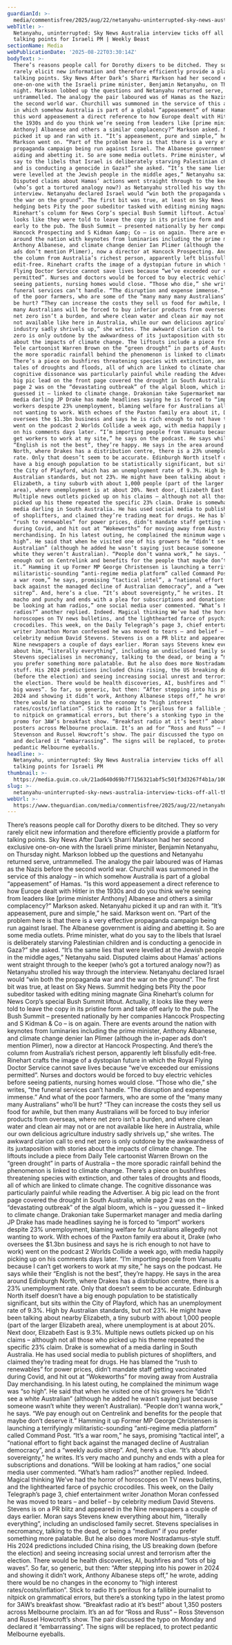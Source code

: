 ```yaml
---
guardianId: >-
  media/commentisfree/2025/aug/22/netanyahu-uninterrupted-sky-news-australia-interview-ticks-off-all-the-talking-points-for-israeli-pm-ntwnfb
webTitle: >-
  Netanyahu, uninterrupted: Sky News Australia interview ticks off all the
  talking points for Israeli PM | Weekly Beast
sectionName: Media
webPublicationDate: '2025-08-22T03:30:14Z'
bodyText: >-
  There’s reasons people call for Dorothy dixers to be ditched. They so very
  rarely elicit new information and therefore efficiently provide a platform for
  talking points. Sky News After Dark’s Sharri Markson had her second exclusive
  one-on-one with the Israeli prime minister, Benjamin Netanyahu, on Thursday
  night. Markson lobbed up the questions and Netanyahu returned serve,
  untrammelled. The analogy the pair laboured was of Hamas as the Nazis before
  the second world war. Churchill was summoned in the service of this analogy –
  in which somehow Australia is part of a global “appeasement” of Hamas. “Is
  this word appeasement a direct reference to how Europe dealt with Hitler in
  the 1930s and do you think we’re seeing from leaders like [prime minister
  Anthony] Albanese and others a similar complacency?” Markson asked. Netanyahu
  picked it up and ran with it. “It’s appeasement, pure and simple,” he said.
  Markson went on. “Part of the problem here is that there is a very effective
  propaganda campaign being run against Israel. The Albanese government is
  aiding and abetting it. So are some media outlets. Prime minister, what do you
  say to the libels that Israel is deliberately starving Palestinian children
  and is conducting a genocide in Gaza?” she asked. “It’s the same lies that
  were levelled at the Jewish people in the middle ages,” Netanyahu said.
  Disputed claims about Hamas’ actions went straight through to the keeper
  (who’s got a tortured analogy now?) as Netanyahu strolled his way through the
  interview. Netanyahu declared Israel would “win both the propaganda war and
  the war on the ground”. The first bit was true, at least on Sky News. Summit
  hedging bets Pity the poor subeditor tasked with editing mining magnate Gina
  Rinehart’s column for News Corp’s special Bush Summit liftout. Actually, it
  looks like they were told to leave the copy in its pristine form and take off
  early to the pub. The Bush Summit – presented nationally by her companies
  Hancock Prospecting and S Kidman &amp; Co – is on again. There are events
  around the nation with keynotes from luminaries including the prime minister,
  Anthony Albanese, and climate change denier Ian Plimer (although the in-paper
  ads don’t mention Plimer), now a director at Hancock Prospecting. And there’s
  the column from Australia’s richest person, apparently left blissfully
  edit-free. Rinehart crafts the image of a dystopian future in which the Royal
  Flying Doctor Service cannot save lives because “we’ve exceeded our emissions
  permitted”. Nurses and doctors would be forced to buy electric vehicles before
  seeing patients, nursing homes would close. “Those who die,” she writes, “the
  funeral services can’t handle. “The disruption and expense immense.” And what
  of the poor farmers, who are some of the “many many many Australians” who’ll
  be hurt? “They can increase the costs they sell us food for awhile, but then
  many Australians will be forced to buy inferior products from overseas, where
  net zero isn’t a burden, and where clean water and clean air may not or are
  not available like here in Australia, while our own delicious agriculture
  industry sadly shrivels up,” she writes. The awkward clarion call to end net
  zero is only outdone by the awkwardness of its juxtaposition with stories
  about the impacts of climate change. The liftouts include a piece from Daily
  Tele cartoonist Warren Brown on the “green drought” in parts of Australia –
  the more sporadic rainfall behind the phenomenon is linked to climate change.
  There’s a piece on bushfires threatening species with extinction, and other
  tales of droughts and floods, all of which are linked to climate change. The
  cognitive dissonance was particularly painful while reading the Advertiser. A
  big pic lead on the front page covered the drought in South Australia, while
  page 2 was on the “devastating outbreak” of the algal bloom, which is – you
  guessed it – linked to climate change. Drakonian take Supermarket manager and
  media darling JP Drake has made headlines saying he is forced to “import”
  workers despite 23% unemployment, blaming welfare for Australians allegedly
  not wanting to work. With echoes of the Paxton family era about it, Drake (who
  oversees the $1.3bn business and says he is rich enough to not have to work)
  went on the podcast 2 Worlds Collide a week ago, with media happily picking up
  on his comments days later. “I’m importing people from Vanuatu because I can’t
  get workers to work at my site,” he says on the podcast. He says while their
  “English is not the best”, they’re happy. He says in the area around Edinburgh
  North, where Drakes has a distribution centre, there is a 23% unemployment
  rate. Only that doesn’t seem to be accurate. Edinburgh North itself doesn’t
  have a big enough population to be statistically significant, but sits within
  the City of Playford, which has an unemployment rate of 9.3%. High by
  Australian standards, but not 23%. He might have been talking about nearby
  Elizabeth, a tiny suburb with about 1,000 people (part of the larger Elizabeth
  area), where unemployment is at about 20%. Next door, Elizabeth East is 9.3%.
  Multiple news outlets picked up on his claims – although not all those who
  picked up his theme repeated the specific 23% claim. Drake is somewhat of a
  media darling in South Australia. He has used social media to publish pictures
  of shoplifters, and claimed they’re trading meat for drugs. He has blamed the
  “rush to renewables” for power prices, didn’t mandate staff getting vaccinated
  during Covid, and hit out at “Wokeworths” for moving away from Australia Day
  merchandising. In his latest outing, he complained the minimum wage was “so
  high”. He said that when he visited one of his growers he “didn’t see a white
  Australian” (although he added he wasn’t saying just because someone wasn’t
  white they weren’t Australian). “People don’t wanna work,” he says. “We pay
  enough out on Centrelink and benefits for the people that maybe don’t deserve
  it.” Hamming it up Former MP George Christensen is launching a terrifyingly
  militaristic-sounding “anti-regime media platform” called Command Post. “It’s
  a war room,” he says, promising “tactical intel”, a “national effort to fight
  back against the managed decline of Australian democracy”, and a “weekly audio
  sitrep”. And, here’s a clue. “It’s about sovereignty,” he writes. It’s very
  macho and punchy and ends with a plea for subscriptions and donations. “Will
  be looking at ham radios,” one social media user commented. “What’s ham
  radios?” another replied. Indeed. Magical thinking We’ve had the horror of
  horoscopes on TV news bulletins, and the lighthearted farce of psychic
  crocodiles. This week, on the Daily Telegraph’s page 3, chief entertainment
  writer Jonathon Moran confessed he was moved to tears – and belief – by
  celebrity medium David Stevens. Stevens is on a PR blitz and appeared in the
  Nine newspapers a couple of days earlier. Moran says Stevens knew everything
  about him, “literally everything”, including an undisclosed family secret.
  Stevens specialises in necromancy, talking to the dead, or being a “medium” if
  you prefer something more palatable. But he also does more Nostradamus-style
  stuff. His 2024 predictions included China rising, the US breaking down
  (before the election) and seeing increasing social unrest and terrorism after
  the election. There would be health discoveries, AI, bushfires and “lots of
  big waves”. So far, so generic, but then: “After stepping into his power in
  2024 and showing it didn’t work, Anthony Albanese steps off,” he wrote, adding
  there would be no changes in the economy to “high interest
  rates/costs/inflation”. Stick to radio It’s perilous for a fallible journalist
  to nitpick on grammatical errors, but there’s a stonking typo in the latest
  promo for 3AW’s breakfast show. “Breakfast radio at it’s best!” about 1,350
  posters across Melbourne proclaim. It’s an ad for “Ross and Russ” – Ross
  Stevenson and Russel Howcroft’s show. The pair discussed the typo on Monday
  and declared it “embarrassing”. The signs will be replaced, to protect
  pedantic Melbourne eyeballs.
headline: >-
  Netanyahu, uninterrupted: Sky News Australia interview ticks off all the
  talking points for Israeli PM
thumbnail: >-
  https://media.guim.co.uk/21ad640d69b7f7156321abf5c501f3d3267f4b1a/100_108_712_570/500.jpg
slug: >-
  netanyahu-uninterrupted-sky-news-australia-interview-ticks-off-all-the-talking-points-for-israeli-pm-or-weekly-beast
webUrl: >-
  https://www.theguardian.com/media/commentisfree/2025/aug/22/netanyahu-uninterrupted-sky-news-australia-interview-ticks-off-all-the-talking-points-for-israeli-pm-ntwnfb
---
```

There’s reasons people call for Dorothy dixers to be ditched. They so very rarely elicit new information and therefore efficiently provide a platform for talking points. Sky News After Dark’s Sharri Markson had her second exclusive one-on-one with the Israeli prime minister, Benjamin Netanyahu, on Thursday night. Markson lobbed up the questions and Netanyahu returned serve, untrammelled. The analogy the pair laboured was of Hamas as the Nazis before the second world war. Churchill was summoned in the service of this analogy – in which somehow Australia is part of a global “appeasement” of Hamas. “Is this word appeasement a direct reference to how Europe dealt with Hitler in the 1930s and do you think we’re seeing from leaders like [prime minister Anthony] Albanese and others a similar complacency?” Markson asked. Netanyahu picked it up and ran with it. “It’s appeasement, pure and simple,” he said. Markson went on. “Part of the problem here is that there is a very effective propaganda campaign being run against Israel. The Albanese government is aiding and abetting it. So are some media outlets. Prime minister, what do you say to the libels that Israel is deliberately starving Palestinian children and is conducting a genocide in Gaza?” she asked. “It’s the same lies that were levelled at the Jewish people in the middle ages,” Netanyahu said. Disputed claims about Hamas’ actions went straight through to the keeper (who’s got a tortured analogy now?) as Netanyahu strolled his way through the interview. Netanyahu declared Israel would “win both the propaganda war and the war on the ground”. The first bit was true, at least on Sky News. Summit hedging bets Pity the poor subeditor tasked with editing mining magnate Gina Rinehart’s column for News Corp’s special Bush Summit liftout. Actually, it looks like they were told to leave the copy in its pristine form and take off early to the pub. The Bush Summit – presented nationally by her companies Hancock Prospecting and S Kidman &amp; Co – is on again. There are events around the nation with keynotes from luminaries including the prime minister, Anthony Albanese, and climate change denier Ian Plimer (although the in-paper ads don’t mention Plimer), now a director at Hancock Prospecting. And there’s the column from Australia’s richest person, apparently left blissfully edit-free. Rinehart crafts the image of a dystopian future in which the Royal Flying Doctor Service cannot save lives because “we’ve exceeded our emissions permitted”. Nurses and doctors would be forced to buy electric vehicles before seeing patients, nursing homes would close. “Those who die,” she writes, “the funeral services can’t handle. “The disruption and expense immense.” And what of the poor farmers, who are some of the “many many many Australians” who’ll be hurt? “They can increase the costs they sell us food for awhile, but then many Australians will be forced to buy inferior products from overseas, where net zero isn’t a burden, and where clean water and clean air may not or are not available like here in Australia, while our own delicious agriculture industry sadly shrivels up,” she writes. The awkward clarion call to end net zero is only outdone by the awkwardness of its juxtaposition with stories about the impacts of climate change. The liftouts include a piece from Daily Tele cartoonist Warren Brown on the “green drought” in parts of Australia – the more sporadic rainfall behind the phenomenon is linked to climate change. There’s a piece on bushfires threatening species with extinction, and other tales of droughts and floods, all of which are linked to climate change. The cognitive dissonance was particularly painful while reading the Advertiser. A big pic lead on the front page covered the drought in South Australia, while page 2 was on the “devastating outbreak” of the algal bloom, which is – you guessed it – linked to climate change. Drakonian take Supermarket manager and media darling JP Drake has made headlines saying he is forced to “import” workers despite 23% unemployment, blaming welfare for Australians allegedly not wanting to work. With echoes of the Paxton family era about it, Drake (who oversees the $1.3bn business and says he is rich enough to not have to work) went on the podcast 2 Worlds Collide a week ago, with media happily picking up on his comments days later. “I’m importing people from Vanuatu because I can’t get workers to work at my site,” he says on the podcast. He says while their “English is not the best”, they’re happy. He says in the area around Edinburgh North, where Drakes has a distribution centre, there is a 23% unemployment rate. Only that doesn’t seem to be accurate. Edinburgh North itself doesn’t have a big enough population to be statistically significant, but sits within the City of Playford, which has an unemployment rate of 9.3%. High by Australian standards, but not 23%. He might have been talking about nearby Elizabeth, a tiny suburb with about 1,000 people (part of the larger Elizabeth area), where unemployment is at about 20%. Next door, Elizabeth East is 9.3%. Multiple news outlets picked up on his claims – although not all those who picked up his theme repeated the specific 23% claim. Drake is somewhat of a media darling in South Australia. He has used social media to publish pictures of shoplifters, and claimed they’re trading meat for drugs. He has blamed the “rush to renewables” for power prices, didn’t mandate staff getting vaccinated during Covid, and hit out at “Wokeworths” for moving away from Australia Day merchandising. In his latest outing, he complained the minimum wage was “so high”. He said that when he visited one of his growers he “didn’t see a white Australian” (although he added he wasn’t saying just because someone wasn’t white they weren’t Australian). “People don’t wanna work,” he says. “We pay enough out on Centrelink and benefits for the people that maybe don’t deserve it.” Hamming it up Former MP George Christensen is launching a terrifyingly militaristic-sounding “anti-regime media platform” called Command Post. “It’s a war room,” he says, promising “tactical intel”, a “national effort to fight back against the managed decline of Australian democracy”, and a “weekly audio sitrep”. And, here’s a clue. “It’s about sovereignty,” he writes. It’s very macho and punchy and ends with a plea for subscriptions and donations. “Will be looking at ham radios,” one social media user commented. “What’s ham radios?” another replied. Indeed. Magical thinking We’ve had the horror of horoscopes on TV news bulletins, and the lighthearted farce of psychic crocodiles. This week, on the Daily Telegraph’s page 3, chief entertainment writer Jonathon Moran confessed he was moved to tears – and belief – by celebrity medium David Stevens. Stevens is on a PR blitz and appeared in the Nine newspapers a couple of days earlier. Moran says Stevens knew everything about him, “literally everything”, including an undisclosed family secret. Stevens specialises in necromancy, talking to the dead, or being a “medium” if you prefer something more palatable. But he also does more Nostradamus-style stuff. His 2024 predictions included China rising, the US breaking down (before the election) and seeing increasing social unrest and terrorism after the election. There would be health discoveries, AI, bushfires and “lots of big waves”. So far, so generic, but then: “After stepping into his power in 2024 and showing it didn’t work, Anthony Albanese steps off,” he wrote, adding there would be no changes in the economy to “high interest rates/costs/inflation”. Stick to radio It’s perilous for a fallible journalist to nitpick on grammatical errors, but there’s a stonking typo in the latest promo for 3AW’s breakfast show. “Breakfast radio at it’s best!” about 1,350 posters across Melbourne proclaim. It’s an ad for “Ross and Russ” – Ross Stevenson and Russel Howcroft’s show. The pair discussed the typo on Monday and declared it “embarrassing”. The signs will be replaced, to protect pedantic Melbourne eyeballs.
